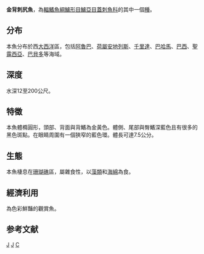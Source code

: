 {{Speciesbox 
| taxon = Centropyge aurantonotus
| image = Centropyge aurantonotus.jpg
| status = LC 
| status_system = IUCN3.1
| authority =  [[Burgess|Burgess]], 1974
| synonyms = 
}}

'''金背刺尻魚'''，為[[輻鰭魚綱|輻鰭魚綱]][[鱸形目|鱸形目]][[鱸亞目|鱸亞目]][[蓋刺魚科|蓋刺魚科]]的其中一個[[種|種]]。

==分布==
本魚分布於西[[大西洋|大西洋]]區，包括[[阿魯巴|阿魯巴]]、[[荷屬安地列斯|荷屬安地列斯]]、[[千里達|千里達]]、[[巴哈馬|巴哈馬]]、[[巴西|巴西]]、[[聖露西亞|聖露西亞]]、[[巴貝多|巴貝多]]等海域。

==深度==
水深12至200公尺。

==特徵==
本魚體橢圓形，頭部、背面與背鰭為金黃色。體側、尾部與臀鰭深藍色且有很多的黑色斑點。在眼睛周圍有一個狹窄的藍色環。體長可達7.5公分。

==生態==
本魚棲息在[[珊瑚礁|珊瑚礁]]區，屬雜食性，以[[藻類|藻類]]和[[海綿|海綿]]為食。

==經濟利用==
為色彩鮮豔的觀賞魚。

==参考文献==
{{Reflist}}
{{Taxonbar}}

[[Category:觀賞魚|J]]
[[Category:刺尻魚屬|J]]
[[Category:1974年描述的鱼类|C]]